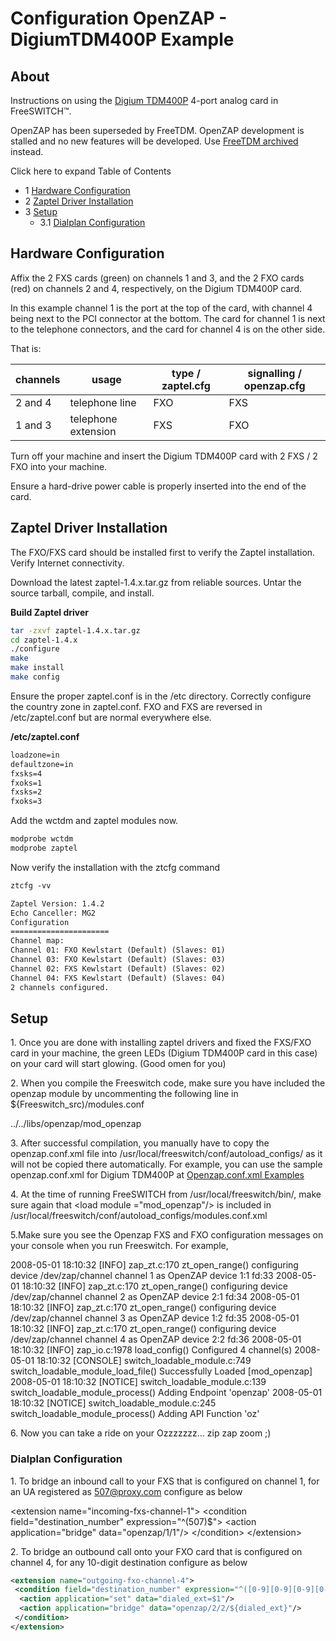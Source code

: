 
# Configuration OpenZAP - DigiumTDM400P Example 

 

## About

Instructions on using the [Digium TDM400P](http://www.digium.com/en/products/telephony-cards/analog/4-port) 4-port analog card in FreeSWITCH™.

OpenZAP has been superseded by FreeTDM. OpenZAP development is stalled and no new features will be developed. Use [FreeTDM archived](https://freeswitch.org/confluence/pages/viewpage.action?pageId=7766119) instead.

Click here to expand Table of Contents

* 1 [Hardware Configuration](#-freeswitch--configuration-openzap---digiumtdm400p-example-)
* 2 [Zaptel Driver Installation](#zaptel-driver-installation)
* 3 [Setup](#-freeswitch--configuration-openzap---digiumtdm400p-example-)  
   * 3.1 [Dialplan Configuration](#-freeswitch--configuration-openzap---digiumtdm400p-example-)

## Hardware Configuration

Affix the 2 FXS cards (green) on channels 1 and 3, and the 2 FXO cards (red) on channels 2 and 4, respectively, on the Digium TDM400P card.

In this example channel 1 is the port at the top of the card, with channel 4 being next to the PCI connector at the bottom. The card for channel 1 is next to the telephone connectors, and the card for channel 4 is on the other side.

That is:

| channels | usage               | type / zaptel.cfg | signalling / openzap.cfg |
| -------- | ------------------- | ----------------- | ------------------------ |
| 2 and 4  | telephone line      | FXO               | FXS                      |
| 1 and 3  | telephone extension | FXS               | FXO                      |

Turn off your machine and insert the Digium TDM400P card with 2 FXS / 2 FXO into your machine.

Ensure a hard-drive power cable is properly inserted into the end of the card.

## Zaptel Driver Installation

The FXO/FXS card should be installed first to verify the Zaptel installation. Verify Internet connectivity.

Download the latest zaptel-1.4.x.tar.gz from reliable sources. Untar the source tarball, compile, and install.

**Build Zaptel driver**

```bash
tar -zxvf zaptel-1.4.x.tar.gz
cd zaptel-1.4.x
./configure
make
make install
make config
```

Ensure the proper zaptel.conf is in the /etc directory. Correctly configure the country zone in zaptel.conf. FXO and FXS are reversed in /etc/zaptel.conf but are normal everywhere else.

**/etc/zaptel.conf**

```xml
loadzone=in
defaultzone=in
fxsks=4
fxoks=1
fxsks=2
fxoks=3 
```

Add the wctdm and zaptel modules now.

```xml
modprobe wctdm
modprobe zaptel
```

Now verify the installation with the ztcfg command

```xml
ztcfg -vv

Zaptel Version: 1.4.2
Echo Canceller: MG2
Configuration
======================
Channel map:
Channel 01: FXO Kewlstart (Default) (Slaves: 01)
Channel 03: FXO Kewlstart (Default) (Slaves: 03)
Channel 02: FXS Kewlstart (Default) (Slaves: 02)
Channel 04: FXS Kewlstart (Default) (Slaves: 04)
2 channels configured.

```

## Setup

1\. Once you are done with installing zaptel drivers and fixed the FXS/FXO card in your machine, the green LEDs (Digium TDM400P card in this case) on your card will start glowing. (Good omen for you)

2\. When you compile the Freeswitch code, make sure you have included the openzap module by uncommenting the following line in $\{Freeswitch\_src)/modules.conf

../../libs/openzap/mod\_openzap

3\. After successful compilation, you manually have to copy the openzap.conf.xml file into /usr/local/freeswitch/conf/autoload\_configs/ as it will not be copied there automatically. For example, you can use the sample openzap.conf.xml for Digium TDM400P at [Openzap.conf.xml Examples](./Openzap-Configuration-Examples_7766117.mdx#about)

4\. At the time of running FreeSWITCH from /usr/local/freeswitch/bin/, make sure again that \<load module ="mod\_openzap"/> is included in /usr/local/freeswitch/conf/autoload\_configs/modules.conf.xml

5.Make sure you see the Openzap FXS and FXO configuration messages on your console when you run Freeswitch. For example,

2008-05-01 18:10:32 [INFO] zap_zt.c:170 zt_open_range() configuring device /dev/zap/channel channel 1 as OpenZAP  device 1:1 fd:33
2008-05-01 18:10:32 [INFO] zap_zt.c:170 zt_open_range() configuring device /dev/zap/channel channel 2 as OpenZAP  device 2:1 fd:34
2008-05-01 18:10:32 [INFO] zap_zt.c:170 zt_open_range() configuring device /dev/zap/channel channel 3 as OpenZAP  device 1:2 fd:35
2008-05-01 18:10:32 [INFO] zap_zt.c:170 zt_open_range() configuring device /dev/zap/channel channel 4 as OpenZAP device 2:2 fd:36
2008-05-01 18:10:32 [INFO] zap_io.c:1978 load_config() Configured 4 channel(s)
2008-05-01 18:10:32 [CONSOLE] switch_loadable_module.c:749 switch_loadable_module_load_file() Successfully Loaded [mod_openzap]
2008-05-01 18:10:32 [NOTICE] switch_loadable_module.c:139 switch_loadable_module_process() Adding Endpoint 'openzap'
2008-05-01 18:10:32 [NOTICE] switch_loadable_module.c:245 switch_loadable_module_process() Adding API Function 'oz'

6\. Now you can take a ride on your Ozzzzzzz... zip zap zoom ;)

### Dialplan Configuration

1\. To bridge an inbound call to your FXS that is configured on channel 1, for an UA registered as 507@proxy.com configure as below

\<extension name="incoming-fxs-channel-1">
  \<condition field="destination_number" expression="^(507)$">
    \<action application="bridge" data="openzap/1/1"/>
  \</condition>
\</extension>

2\. To bridge an outbound call onto your FXO card that is configured on channel 4, for any 10-digit destination configure as below

```xml
<extension name="outgoing-fxo-channel-4">
 <condition field="destination_number" expression="^([0-9][0-9][0-9][0-9][0-9][0-9][0-9][0-9][0-9][0-9])$"> 
  <action application="set" data="dialed_ext=$1"/> 
  <action application="bridge" data="openzap/2/2/${dialed_ext}"/> 
 </condition> 
</extension>
```


